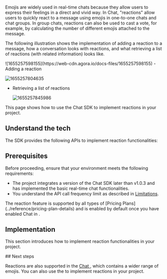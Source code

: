 
Emojis are widely used in real-time chats because they allow users to express their feelings in a direct and vivid way. In Chat, "reactions" allow users to quickly react to a message using emojis in one-to-one chats and chat groups. In group chats, reactions can also be used to cast a vote, for example, by calculating the number of different emojis attached to the message. 

The following illustration shows the implementation of adding a reaction to a message, how a conversation looks with reactions, and what retrieving a list of reactions (with related information) looks like.

<PlatformWrapper notAllowed="web">
![1655257598155](https://web-cdn.agora.io/docs-files/1655257598155)
</PlatformWrapper>

<PlatformWrapper platform="web">
- Adding a reaction

  ![1655257804635](https://web-cdn.agora.io/docs-files/1655257804635)
	
- Retrieving a list of reactions

  ![1655257845986](https://web-cdn.agora.io/docs-files/1655257845986)
</PlatformWrapper>

This page shows how to use the Chat SDK to implement reactions in your project.

## Understand the tech

The SDK provides the following APIs to implement reaction functionalities:

<Understand />

## Prerequisites

Before proceeding, ensure that your environment meets the following requirements:

- The project integrates a version of the Chat SDK later than v1.0.3 and has implemented the <Link to="../get-started/get-started-sdk">basic real-time chat functionalities</Link>.
- You understand the API call frequency limit as described in [Limitations](../reference/limitations).

<div class="alert info">The reaction feature is supported by all types of [Pricing Plans](../reference/pricing-plan-details) and is enabled by default once you have enabled Chat in <Link to="{{Global.AGORA_CONSOLE_URL}}"><Vg k="CONSOLE" /></Link>.</div>

## Implementation

This section introduces how to implement reaction functionalities in your project.

<ProjectImplement />

<PlatformWrapper notAllowed="flutter">
<PlatformWrapper notAllowed="react-native">
<PlatformWrapper notAllowed="unity">
<PlatformWrapper notAllowed="windows">
## Next steps

Reactions are also supported in the [Chat <Vg k="UIK" />](../get-started/get-started-uikit), which contains a wider range of emojis. You can also use the <Vg k="UIK" /> to implement reactions in your project.
</PlatformWrapper>
</PlatformWrapper>
</PlatformWrapper>
</PlatformWrapper>